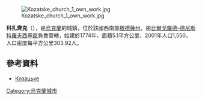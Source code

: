 [[Image:Kozatske_church_1_own_work.jpg|right]]

'''科扎齊克'''（{{lang-uk|Козацьке}}），是[[烏克蘭|烏克蘭]]的城鎮，位於該國西南部[[敖德薩州|敖德薩州]]，由[[比爾戈羅德-德尼斯特羅夫西基區|比爾戈羅德-德尼斯特羅夫西基區]]負責管轄，始建於1774年，面積5.1平方公里，2001年人口1,550，人口密度每平方公里303.92人。

{{coord|46|20|54|N|30|2|45|E|scale:30000|display=title}}

==參考資料==
*[http://w1.c1.rada.gov.ua/pls/z7502/A005?rf7571=23807 Козацьке]

{{Ukraine-geo-stub}}
[[Category:烏克蘭城市|Category:烏克蘭城市]]